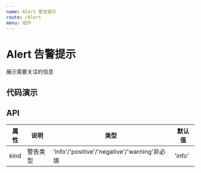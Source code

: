 ```yaml
---
name: Alert 警告提示
route: /Alert
menu: 组件
---
```


# Alert 告警提示
展示需要关注的信息

## 代码演示

<Playground >
  <BasicDemo />
</Playground >

## API

| 属性 | 说明     | 类型                                         | 默认值 |
| ---- | -------- | -------------------------------------------- | ------ |
| kind | 警告类型 | 'info'/'positive'/'negative'/'warning'非必填 | 'info' |
